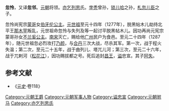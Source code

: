 '''忽怜'''，又译'''忽邻'''。[[元朝|元朝]]将领。[[亦乞列思|亦乞列思]]氏。[[孛秃|孛秃]]曾孙，[[锁儿哈|锁儿哈]]之孙，[[札忽儿臣|札忽儿臣]]之子。

忽怜尚宪宗[[蒙哥|蒙哥]]女[[伯牙伦公主|伯牙伦公主]]。[[元世祖|元世祖]]至元十四年（1277年），脱黑帖木儿劫持北平王[[那木罕|那木罕]]叛乱，元世祖命忽怜与失列及等一起讨平脱黑帖木儿。因功再尚元宪宗蒙哥孙女[[不兰奚公主|不兰奚公主]]。[[南宋|南宋]]灭亡，赐给他[[广州|广州]]民户为食邑。至元二十四年（1287年），随元世祖忽必烈攻打[[乃颜|乃颜]]，与[[合丹|合丹]]三次大战，尽杀其军。第一次，战于程火失温；第二次，至元二十五年，战于曲列儿、塔兀儿河；第三次，至元二十六年，战于兀剌河（[[松花江|松花江]]），因功赐拔都之号。死后追封[[昌王|昌王]]，[[谥|谥]]忠宣。其子[[阿失|阿失]]。

==参考文献==
*《[[元史|元史]]·卷118》

{{DEFAULTSORT:H}}
[[Category:元朝王爵|Category:元朝王爵]]
[[Category:元朝军事人物|Category:元朝军事人物]]
[[Category:谥忠宣|Category:谥忠宣]]
[[Category:元朝驸马|Category:元朝驸马]]
[[Category:亦乞列思氏|Category:亦乞列思氏]]